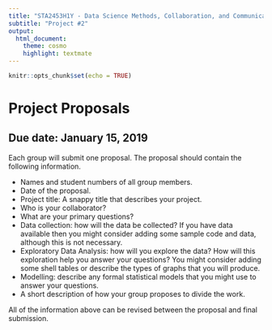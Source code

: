 ```yaml
---
title: "STA2453H1Y - Data Science Methods, Collaboration, and Communication"
subtitle: "Project #2"
output:
  html_document:
    theme: cosmo
    highlight: textmate
---
```


```r
knitr::opts_chunk$set(echo = TRUE)
```

# Project Proposals
## Due date: January 15, 2019

Each group will submit one proposal.  The proposal should contain the following information.  

- Names and student numbers of all group members.
- Date of the proposal.
- Project title: A snappy title that describes your project.
- Who is your collaborator?
- What are your primary questions?
- Data collection: how will the data be collected? If you have data available then you might consider adding some sample code and data, although this is not necessary.
- Exploratory Data Analysis: how will you explore the data? How will this exploration help you answer your questions? You might consider adding some shell tables or describe the types of graphs that you will produce.
- Modelling: describe any formal statistical models that you might use to answer your questions.
- A short description of how your group proposes to divide the work.  

All of the information above can be revised between the proposal and final submission.
